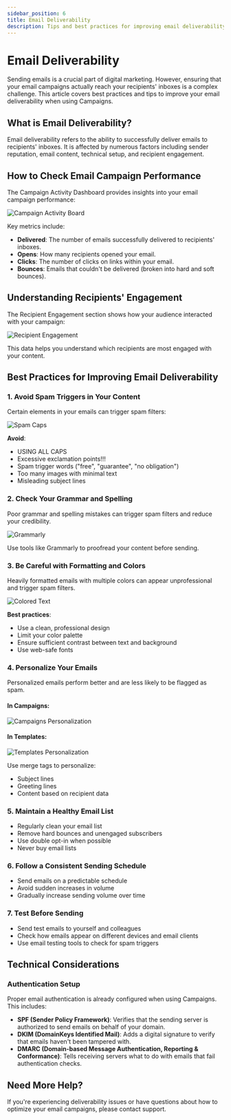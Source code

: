```yaml
---
sidebar_position: 6
title: Email Deliverability
description: Tips and best practices for improving email deliverability in Campaigns.
---
```


# Email Deliverability

Sending emails is a crucial part of digital marketing. However, ensuring that your email campaigns actually reach your recipients' inboxes is a complex challenge. This article covers best practices and tips to improve your email deliverability when using Campaigns.

## What is Email Deliverability?

Email deliverability refers to the ability to successfully deliver emails to recipients' inboxes. It is affected by numerous factors including sender reputation, email content, technical setup, and recipient engagement.

## How to Check Email Campaign Performance

The Campaign Activity Dashboard provides insights into your email campaign performance:

![Campaign Activity Board](./img/marketing/email-deliverability/campaign-activity-board.jpg)

Key metrics include:

- **Delivered**: The number of emails successfully delivered to recipients' inboxes.
- **Opens**: How many recipients opened your email.
- **Clicks**: The number of clicks on links within your email.
- **Bounces**: Emails that couldn't be delivered (broken into hard and soft bounces).

## Understanding Recipients' Engagement

The Recipient Engagement section shows how your audience interacted with your campaign:

![Recipient Engagement](./img/marketing/email-deliverability/recipient-engagement.jpg)

This data helps you understand which recipients are most engaged with your content.

## Best Practices for Improving Email Deliverability

### 1. Avoid Spam Triggers in Your Content

Certain elements in your emails can trigger spam filters:

![Spam Caps](./img/marketing/email-deliverability/spam-caps.jpg)

**Avoid**:
- USING ALL CAPS
- Excessive exclamation points!!!
- Spam trigger words ("free", "guarantee", "no obligation")
- Too many images with minimal text
- Misleading subject lines

### 2. Check Your Grammar and Spelling

Poor grammar and spelling mistakes can trigger spam filters and reduce your credibility.

![Grammarly](./img/marketing/email-deliverability/grammarly.jpg)

Use tools like Grammarly to proofread your content before sending.

### 3. Be Careful with Formatting and Colors

Heavily formatted emails with multiple colors can appear unprofessional and trigger spam filters.

![Colored Text](./img/marketing/email-deliverability/colored-text.jpg)

**Best practices**:
- Use a clean, professional design
- Limit your color palette
- Ensure sufficient contrast between text and background
- Use web-safe fonts

### 4. Personalize Your Emails

Personalized emails perform better and are less likely to be flagged as spam.

#### In Campaigns:

![Campaigns Personalization](./img/marketing/email-deliverability/campaigns-personalization.jpg)

#### In Templates:

![Templates Personalization](./img/marketing/email-deliverability/templates-personalization.jpg)

Use merge tags to personalize:
- Subject lines
- Greeting lines
- Content based on recipient data

### 5. Maintain a Healthy Email List

- Regularly clean your email list
- Remove hard bounces and unengaged subscribers
- Use double opt-in when possible
- Never buy email lists

### 6. Follow a Consistent Sending Schedule

- Send emails on a predictable schedule
- Avoid sudden increases in volume
- Gradually increase sending volume over time

### 7. Test Before Sending

- Send test emails to yourself and colleagues
- Check how emails appear on different devices and email clients
- Use email testing tools to check for spam triggers

## Technical Considerations

### Authentication Setup

Proper email authentication is already configured when using Campaigns. This includes:

- **SPF (Sender Policy Framework)**: Verifies that the sending server is authorized to send emails on behalf of your domain.
- **DKIM (DomainKeys Identified Mail)**: Adds a digital signature to verify that emails haven't been tampered with.
- **DMARC (Domain-based Message Authentication, Reporting & Conformance)**: Tells receiving servers what to do with emails that fail authentication checks.

## Need More Help?

If you're experiencing deliverability issues or have questions about how to optimize your email campaigns, please contact support.